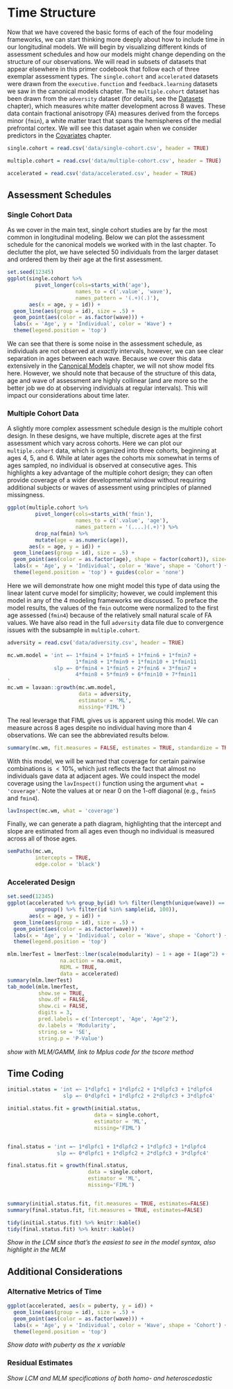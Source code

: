 # Time Structure {#time}

Now that we have covered the basic forms of each of the four modeling frameworks, we can start thinking more deeply about how to include time in our longitudinal models. We will begin by visualizing different kinds of assessment schedules and how our models might change depending on the structure of our observations. We will read in subsets of datasets that appear elsewhere in this primer codebook that follow each of three exemplar assessment types. The `single.cohort` and `accelerated` datasets were drawn from the `executive.function` and `feedback.learning` datasets we saw in the canonical models chapter. The `multiple.cohort` dataset has been drawn from the `adversity` dataset (for details, see the [Datasets](#datasets) chapter), which measures white matter development across 8 waves. These data contain fractional anisotropy (FA) measures derived from the forceps minor (`fmin`), a white matter tract that spans the hemispheres of the medial prefrontal cortex. We will see this dataset again when we consider predictors in the [Covariates](#covariates) chapter.

```r
single.cohort = read.csv('data/single-cohort.csv', header = TRUE)

multiple.cohort = read.csv('data/multiple-cohort.csv', header = TRUE)

accelerated = read.csv('data/accelerated.csv', header = TRUE)
```

## Assessment Schedules

### Single Cohort Data

As we cover in the main text, single cohort studies are by far the most common in longitudinal modeling. Below we can plot the assessment schedule for the canonical models we worked with in the last chapter. To declutter the plot, we have selected 50 individuals from the larger dataset and ordered them by their age at the first assessment.

```r
set.seed(12345)
ggplot(single.cohort %>%
         pivot_longer(cols=starts_with('age'),
                      names_to = c('.value', 'wave'), 
                      names_pattern = '(.+)(.)'),
       aes(x = age, y = id)) +
  geom_line(aes(group = id), size = .5) +
  geom_point(aes(color = as.factor(wave))) + 
  labs(x = 'Age', y = 'Individual', color = 'Wave') + 
  theme(legend.position = 'top')
```

We can see that there is some noise in the assessment schedule, as individuals are not observed at *exactly* intervals, however, we can see clear separation in ages between each wave. Because we cover this data extensively in the [Canonical Models](#canon) chapter, we will not show model fits here. However, we should note that because of the structure of this data, age and wave of assessment are highly collinear (and are more so the better job we do at observing individuals at regular intervals). This will impact our considerations about time later.

### Multiple Cohort Data 

A slightly more complex assessment schedule design is the multiple cohort design. In these designs, we have multiple, discrete ages at the first assessment which vary across cohorts. Here we can plot our `multiple.cohort` data, which is organized into three cohorts, beginning at ages $4$, $5$, and $6$. While at later ages the cohorts mix somewhat in terms of ages sampled, no individual is observed at consecutive ages. This highlights a key advantage of the multiple cohort design; they can often provide coverage of a wider developmental window without requiring additional subjects or waves of assessment using principles of planned missingness.

```r
ggplot(multiple.cohort %>% 
         pivot_longer(cols=starts_with('fmin'),
                      names_to = c('.value', 'age'),
                      names_pattern = '(....)(.+)') %>%
         drop_na(fmin) %>% 
         mutate(age = as.numeric(age)), 
       aes(x = age, y = id)) +
  geom_line(aes(group = id), size = .5) +
  geom_point(aes(color = as.factor(age), shape = factor(cohort)), size=2) +
  labs(x = 'Age', y = 'Individual', color = 'Wave', shape = 'Cohort') +
  theme(legend.position = 'top') + guides(color = 'none')
```

Here we will demonstrate how one might model this type of data using the linear latent curve model for simplicity; however, we could implement this model in any of the 4 modeling frameworks we discussed. To preface the model results, the values of the `fmin` outcome were normalized to the first age assessed (`fmin4`) because of the relatively small natural scale of FA values. We have also read in the full `adversity` data file due to convergence issues with the subsample in `multiple.cohort`.

```r
adversity = read.csv('data/adversity.csv', header = TRUE)
```

```r
mc.wm.model = 'int =~ 1*fmin4 + 1*fmin5 + 1*fmin6 + 1*fmin7 + 
                      1*fmin8 + 1*fmin9 + 1*fmin10 + 1*fmin11
               slp =~ 0*fmin4 + 1*fmin5 + 2*fmin6 + 3*fmin7 + 
                      4*fmin8 + 5*fmin9 + 6*fmin10 + 7*fmin11
'
mc.wm = lavaan::growth(mc.wm.model,
                       data = adversity,
                       estimator = 'ML',
                       missing='FIML')
```

The real leverage that FIML gives us is apparent using this model. We can measure across $8$ ages despite no individual having more than $4$ observations. We can see the abbreviated results below.

```r
summary(mc.wm, fit.measures = FALSE, estimates = TRUE, standardize = TRUE, rsquare = FALSE)
```

With this model, we will be warned that coverage for certain pairwise combinations is $< 10\%$, which just reflects the fact that almost no individuals gave data at adjacent ages. We could inspect the model coverage using the `lavInspect()` function using the argument `what = 'coverage'`. Note the values at or near $0$ on the 1-off diagonal (e.g., `fmin5` and `fmin4`).

```r
lavInspect(mc.wm, what = 'coverage')
```

Finally, we can generate a path diagram, highlighting that the intercept and slope are estimated from all ages even though no individual is measured across all of those ages.

```r
semPaths(mc.wm, 
         intercepts = TRUE,
         edge.color = 'black')
```

### Accelerated Design



```r
set.seed(12345)
ggplot(accelerated %>% group_by(id) %>% filter(length(unique(wave)) == 3) %>% 
         ungroup() %>% filter(id %in% sample(id, 100)), 
       aes(x = age, y = id)) +
  geom_line(aes(group = id), size = .5) +
  geom_point(aes(color = as.factor(wave))) + 
  labs(x = 'Age', y = 'Individual', color = 'Wave', shape = 'Cohort') + 
  theme(legend.position = 'top')

mlm.lmerTest = lmerTest::lmer(scale(modularity) ~ 1 + age + I(age^2) + (1 | id), 
                 na.action = na.omit,
                 REML = TRUE,
                 data = accelerated)
summary(mlm.lmerTest)
tab_model(mlm.lmerTest,
          show.se = TRUE,
          show.df = FALSE,
          show.ci = FALSE,
          digits = 3,
          pred.labels = c('Intercept', 'Age', 'Age^2'),
          dv.labels = 'Modularity',
          string.se = 'SE',
          string.p = 'P-Value')
```
*show with MLM/GAMM, link to Mplus code for the tscore method*

## Time Coding
```r
initial.status = 'int =~ 1*dlpfc1 + 1*dlpfc2 + 1*dlpfc3 + 1*dlpfc4
                  slp =~ 0*dlpfc1 + 1*dlpfc2 + 2*dlpfc3 + 3*dlpfc4'

initial.status.fit = growth(initial.status, 
                            data = single.cohort,
                            estimator = 'ML',
                            missing='FIML')


final.status = 'int =~ 1*dlpfc1 + 1*dlpfc2 + 1*dlpfc3 + 1*dlpfc4
                slp =~ 0*dlpfc1 + 1*dlpfc2 + 2*dlpfc3 + 3*dlpfc4'

final.status.fit = growth(final.status, 
                          data = single.cohort,
                          estimator = 'ML',
                          missing='FIML')


summary(initial.status.fit, fit.measures = TRUE, estimates=FALSE)
summary(final.status.fit, fit.measures = TRUE, estimates=FALSE)

tidy(initial.status.fit) %>% knitr::kable()
tidy(final.status.fit) %>% knitr::kable()
```


*Show in the LCM since that's the easiest to see in the model syntax, also highlight in the MLM*

## Additional Considerations

### Alternative Metrics of Time
```r
ggplot(accelerated, aes(x = puberty, y = id)) +
  geom_line(aes(group = id), size = .5) +
  geom_point(aes(color = as.factor(wave))) + 
  labs(x = 'Age', y = 'Individual', color = 'Wave', shape = 'Cohort') + 
  theme(legend.position = 'top')
```
*Show data with puberty as the x variable*

### Residual Estimates
*Show LCM and MLM specifications of both homo- and heteroscedastic*
